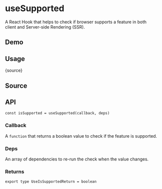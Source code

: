 # useSupported


<HooksType category="Utilities" isSupported lowLevel />

A React Hook that helps to check if browser supports a feature in both client and Server-side Rendering (SSR).

## Demo


<App />

## Usage


<RawCode>{source}</RawCode>

## Source


<Source />

## API

```tsx
const isSupported = useSupported(callback, deps)
```

### Callback

A `function` that returns a boolean value to check if the feature is supported.

### Deps

An array of dependencies to re-run the check when the value changes.

### Returns

```tsx
export type UseIsSupportedReturn = boolean
```
